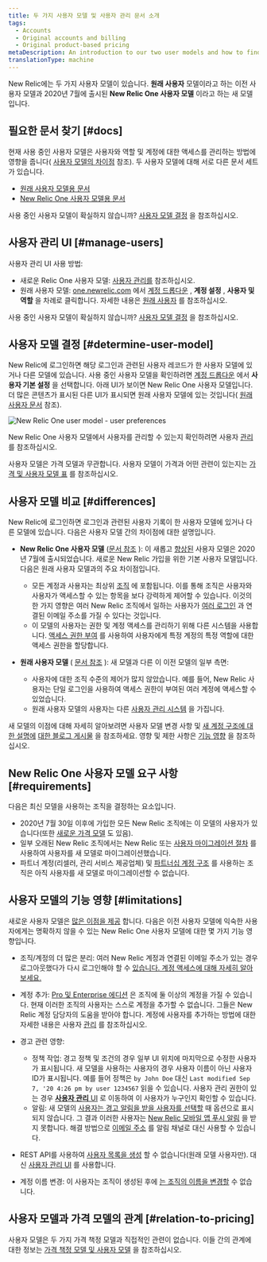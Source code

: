 ```yaml
---
title: 두 가지 사용자 모델 및 사용자 관리 문서 소개
tags:
  - Accounts
  - Original accounts and billing
  - Original product-based pricing
metaDescription: An introduction to our two user models and how to find the user management docs you need.
translationType: machine
---
```



New Relic에는 두 가지 사용자 모델이 있습니다. **원래 사용자** 모델이라고 하는 이전 사용자 모델과 2020년 7월에 출시된 **New Relic One 사용자 모델** 이라고 하는 새 모델입니다.

## 필요한 문서 찾기 [#docs]

현재 사용 중인 사용자 모델은 사용자와 역할 및 계정에 대한 액세스를 관리하는 방법에 영향을 줍니다( [사용자 모델의 차이점](#differences) 참조). 두 사용자 모델에 대해 서로 다른 문서 세트가 있습니다.

* [원래 사용자 모델용 문서](/docs/accounts/original-accounts-billing/original-users-roles/users-roles-original-user-model)
* [New Relic One 사용자 모델용 문서](/docs/accounts/accounts-billing/new-relic-one-user-management/introduction-managing-users)

사용 중인 사용자 모델이 확실하지 않습니까? [사용자 모델 결정](#determine-user-model) 을 참조하십시오.

## 사용자 관리 UI [#manage-users]

사용자 관리 UI 사용 방법:

* 새로운 Relic One 사용자 모델: [사용자 관리를](/docs/accounts/accounts-billing/new-relic-one-user-management/user-management-ui-and-tasks#where) 참조하십시오.
* 원래 사용자 모델: [one.newrelic.com](https://one.newrelic.com) 에서 [계정 드롭다운](/docs/using-new-relic/welcome-new-relic/get-started/glossary#account-dropdown) , **계정 설정** , **사용자 및 역할** 을 차례로 클릭합니다. 자세한 내용은 [원래 사용자](/docs/accounts/original-accounts-billing/original-users-roles/users-roles-original-user-model/) 를 참조하십시오.

사용 중인 사용자 모델이 확실하지 않습니까? [사용자 모델 결정](#determine-user-model) 을 참조하십시오.

## 사용자 모델 결정 [#determine-user-model]

New Relic에 로그인하면 해당 로그인과 관련된 사용자 레코드가 한 사용자 모델에 있거나 다른 모델에 있습니다. 사용 중인 사용자 모델을 확인하려면 [계정 드롭다운](/docs/using-new-relic/welcome-new-relic/get-started/glossary#account-dropdown) 에서 **사용자 기본 설정** 을 선택합니다. 아래 UI가 보이면 New Relic One 사용자 모델입니다. 더 많은 콘텐츠가 표시된 다른 UI가 표시되면 원래 사용자 모델에 있는 것입니다( [원래 사용자 문서](/docs/accounts/original-accounts-billing/original-users-roles) 참조).

<img
  title="new-relic-user-preferences-new-user-model.png"
  alt="New Relic One user model - user preferences"
  src={newRelicOneUserModelUserPreferences}
/>

New Relic One 사용자 모델에서 사용자를 관리할 수 있는지 확인하려면 사용자 [관리](/docs/accounts/accounts-billing/new-relic-one-pricing-users/add-manage-users-groups-roles#where) 를 참조하십시오.

사용자 모델은 가격 모델과 무관합니다. 사용자 모델이 가격과 어떤 관련이 있는지는 [가격 및 사용자 모델 표](#pricing-user-table) 를 참조하십시오.

## 사용자 모델 비교 [#differences]

New Relic에 로그인하면 로그인과 관련된 사용자 기록이 한 사용자 모델에 있거나 다른 모델에 있습니다. 다음은 사용자 모델 간의 차이점에 대한 설명입니다.

* **New Relic One 사용자 모델** ([문서 참조](/docs/accounts/accounts-billing/new-relic-one-user-management/introduction-managing-users) ): 이 새롭고 [향상된](https://www.newrelic.com/blog/how-to-relic/user-management-and-access-security) 사용자 모델은 2020년 7월에 출시되었습니다. 새로운 New Relic 가입을 위한 기본 사용자 모델입니다. 다음은 원래 사용자 모델과의 주요 차이점입니다.

  * 모든 계정과 사용자는 최상위 [조직](/docs/new-relic-account-structure) 에 포함됩니다. 이를 통해 조직은 사용자와 사용자가 액세스할 수 있는 항목을 보다 강력하게 제어할 수 있습니다. 이것의 한 가지 영향은 여러 New Relic 조직에서 일하는 사용자가 [여러 로그인](/docs/accounts/accounts-billing/general-account-settings/factors-affecting-access-features-data/#account-access) 과 연결된 이메일 주소를 가질 수 있다는 것입니다.
  * 이 모델의 사용자는 권한 및 계정 액세스를 관리하기 위해 다른 시스템을 사용합니다. [액세스 권한 부여](/docs/accounts/accounts-billing/new-relic-one-user-management/user-management-concepts#understand-concepts) 를 사용하여 사용자에게 특정 계정의 특정 역할에 대한 액세스 권한을 할당합니다.

* **원래 사용자 모델** ( [문서 참조](/docs/accounts/original-accounts-billing/original-users-roles/users-roles-original-user-model/) ): 새 모델과 다른 이 이전 모델의 일부 측면:

  * 사용자에 대한 조직 수준의 제어가 많지 않았습니다. 예를 들어, New Relic 사용자는 단일 로그인을 사용하여 액세스 권한이 부여된 여러 계정에 액세스할 수 있었습니다.
  * 원래 사용자 모델의 사용자는 다른 [사용자 관리 시스템](/docs/accounts/original-accounts-billing/original-users-roles/users-roles-original-user-model) 을 가집니다.

새 모델의 이점에 대해 자세히 알아보려면 사용자 모델 변경 사항 및 [새 계정 구조에 대한 설명에](/docs/accounts/accounts-billing/account-structure/new-relic-account-structure) [대한 블로그 게시물](https://www.newrelic.com/blog/how-to-relic/user-management-and-access-security) 을 참조하세요. 영향 및 제한 사항은 [기능 영향](#limitations) 을 참조하십시오.

## New Relic One 사용자 모델 요구 사항 [#requirements]

다음은 최신 모델을 사용하는 조직을 결정하는 요소입니다.

* 2020년 7월 30일 이후에 가입한 모든 New Relic 조직에는 이 모델의 사용자가 있습니다(또한 [새로운 가격 모델](#pricing-plans) 도 있음).
* 일부 오래된 New Relic 조직에서는 New Relic 또는 [사용자 마이그레이션 절차](/docs/accounts/original-accounts-billing/original-users-roles/user-migration/) 를 사용하여 사용자를 새 모델로 마이그레이션했습니다.
* 파트너 계정(리셀러, 관리 서비스 제공업체) 및 [파트너십 계정 구조](/docs/new-relic-partnerships/partner-integration-guide/partner-account-maintenance/partnership-accounts-users-subscriptions) 를 사용하는 조직은 아직 사용자를 새 모델로 마이그레이션할 수 없습니다.

## 사용자 모델의 기능 영향 [#limitations]

새로운 사용자 모델은 [많은 이점을 제공](https://newrelic.com/blog/how-to-relic/user-management-and-access-security) 합니다. 다음은 이전 사용자 모델에 익숙한 사용자에게는 명확하지 않을 수 있는 New Relic One 사용자 모델에 대한 몇 가지 기능 영향입니다.

* 조직/계정의 더 많은 분리: 여러 New Relic 계정과 연결된 이메일 주소가 있는 경우 로그아웃했다가 다시 로그인해야 할 수 [있습니다. 계정 액세스에 대해 자세히 알아보세요.](/docs/accounts/accounts-billing/general-account-settings/factors-affecting-access-features-data/#account-access)

* 계정 추가: [Pro 및 Enterprise 에디션](https://newrelic.com/pricing) 은 조직에 둘 이상의 계정을 가질 수 있습니다. 현재 이러한 조직의 사용자는 스스로 계정을 추가할 수 없습니다. 그들은 New Relic 계정 담당자의 도움을 받아야 합니다. 계정에 사용자를 추가하는 방법에 대한 자세한 내용은 사용자 [관리](/docs/accounts/accounts-billing/new-relic-one-user-management/user-management-concepts#understand-concepts) 를 참조하십시오.

* 경고 관련 영향:

  * 정책 작업: 경고 정책 및 조건의 경우 일부 UI 위치에 마지막으로 수정한 사용자가 표시됩니다. 새 모델을 사용하는 사용자의 경우 사용자 이름이 아닌 사용자 ID가 표시됩니다. 예를 들어 정책은 `by John Doe` 대신 `Last modified Sep 7, '20 4:26 pm by user 1234567` 읽을 수 있습니다. 사용자 관리 권한이 있는 경우 [**사용자 관리** UI](/docs/accounts/accounts-billing/new-relic-one-user-management/user-management-ui-and-tasks#where) 로 이동하여 이 사용자가 누구인지 확인할 수 있습니다.
  * 알림: 새 모델의 [사용자는 경고 알림을 받을 사용자를 선택할](/docs/alerts-applied-intelligence/new-relic-alerts/alert-notifications/notification-channels-control-where-send-alerts/#user) 때 옵션으로 표시되지 않습니다. 그 결과 이러한 사용자는 [New Relic 모바일 앱 푸시 알림](/docs/mobile-apps/new-relic-mobile-apps/authentication-alerts/alerting-new-relic-mobile-apps/) 을 받지 못합니다. 해결 방법으로 [이메일 주소](/docs/alerts-applied-intelligence/new-relic-alerts/alert-notifications/notification-channels-control-where-send-alerts/#email) 를 알림 채널로 대신 사용할 수 있습니다.

* REST API를 사용하여 [사용자 목록을 생성](/docs/apis/rest-api-v2/account-examples-v2/listing-users-your-account/) 할 수 없습니다(원래 모델 사용자만). 대신 [사용자 관리 UI](/docs/accounts/accounts-billing/new-relic-one-user-management/user-management-ui-and-tasks#where) 를 사용합니다.

* 계정 이름 변경: 이 사용자는 조직이 생성된 후에 [는 조직의 이름을 변경할](/docs/accounts/accounts/account-maintenance/change-your-new-relic-account-name/) 수 없습니다.

## 사용자 모델과 가격 모델의 관계 [#relation-to-pricing]

사용자 모델은 두 가지 가격 책정 모델과 직접적인 관련이 없습니다. 이들 간의 관계에 대한 정보는 [가격 책정 모델 및 사용자 모델](/docs/accounts/original-accounts-billing/original-product-based-pricing/overview-pricing-models/#pricing-user-table) 을 참조하십시오.